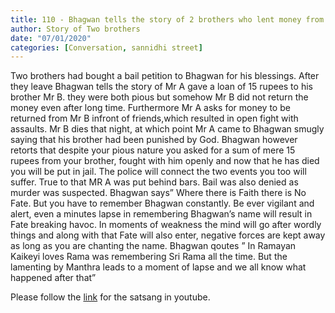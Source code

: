 ```yaml
---
title: 110 - Bhagwan tells the story of 2 brothers who lent money from the other and the fights between them
author: Story of Two brothers 
date: "07/01/2020"
categories: [Conversation, sannidhi street]
---
```

Two brothers had bought a bail petition to Bhagwan for his blessings. After they leave Bhagwan tells the story of Mr A gave a loan of 15 rupees to his brother Mr B. they were both pious but somehow Mr B did not return the money even after long time. Furthermore Mr A asks for money to be returned from Mr B infront of friends,which resulted in open fight with assaults. Mr B dies that night, at which point Mr A came to Bhagwan smugly saying that his brother had been  punished by God. Bhagwan however retorts that despite your pious nature you asked for a sum of mere 15 rupees from your brother, fought with him openly and now that he has died you will be put in jail. The police will connect the two events you too will suffer. True to that MR A was put behind bars. Bail was also denied as murder was suspected. Bhagwan says" Where there is Faith there is No Fate. But you have to remember Bhagwan constantly. Be ever vigilant and alert, even a minutes lapse in remembering Bhagwan's name will result in Fate breaking havoc. In moments of weakness the mind will go after wordly things and along with that Fate will also enter, negative forces are kept away as long as you are chanting the name. Bhagwan qoutes " In Ramayan Kaikeyi loves Rama was remembering Sri Rama all the time. But the lamenting by Manthra leads to a moment of lapse and we all know what happened after that" 
 
Please follow the [link](https://youtu.be/gqzaBjdnUfk?si=fXgx0qPKxKvhoDEd) for the satsang in youtube.
